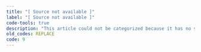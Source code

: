 ```yaml
---
title: "[ Source not available ]"
label: "[ Source not available ]"
code-tools: true
description: "This article could not be categorized because it has no sources linked to it / there is no access to the article. This code was used for data-editing purposes. It should normally not occur."
old_codes: REPLACE
code: 9
---
```

